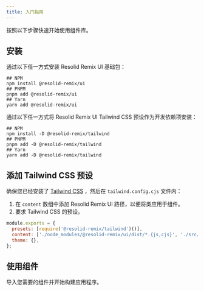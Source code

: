 ```yaml
---
title: 入门指南
---
```


按照以下步骤快速开始使用组件库。

## 安装

通过以下任一方式安装 Resolid Remix UI 基础包：

```shell
## NPM
npm install @resolid-remix/ui
## PNPM
pnpm add @resolid-remix/ui
## Yarn
yarn add @resolid-remix/ui
```

通过以下任一方式将 Resolid Remix UI Tailwind CSS 预设作为开发依赖项安装：

```shell
## NPM
npm install -D @resolid-remix/tailwind
## PNPM
pnpm add -D @resolid-remix/tailwind
## Yarn
yarn add -D @resolid-remix/tailwind
```

## 添加 Tailwind CSS 预设

确保您已经安装了 [Tailwind CSS](https://tailwindcss.com/docs/guides/solidjs) ，然后在 `tailwind.config.cjs` 文件内：

1. 在 `content` 数组中添加 Resolid Remix UI 路径，以便将类应用于组件。
2. 要求 Tailwind CSS 的预设。

```javascript
module.exports = {
  presets: [require('@resolid-remix/tailwind')()],
  content: ['./node_modules/@resolid-remix/ui/dist/*.{js,cjs}', './src/**/*.{html,js,jsx,ts,tsx,mdx}'],
  theme: {},
};
```

## 使用组件

导入您需要的组件并开始构建应用程序。
